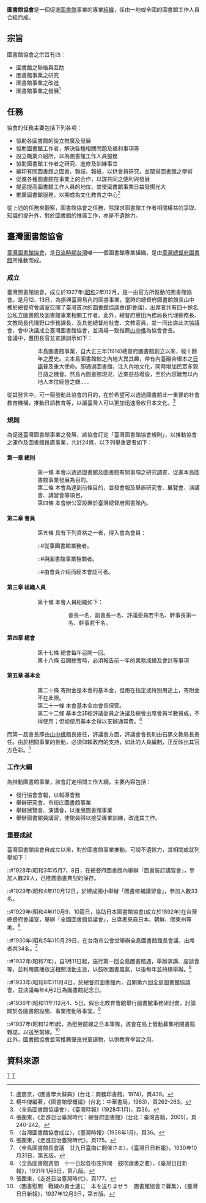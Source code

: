 {{globalize|time=2010-11-14T13:01:02+00:00}}
'''圖書館協會'''是一個促進[[圖書館|圖書館]]事業的專業[[组织_(社会学)|組織]]，係由一地或全國的圖書館工作人員合組而成。

==宗旨==
圖書館協會之宗旨有四：
*圖書館之聯絡與互助
*圖書館事業之研究
*圖書館事業之改進
*圖書館事業之發展<ref>盧震京，《圖書學大辭典》(台北：商務印書館，1974)，頁439。</ref>

==任務==
協會的任務主要包括下列各項：
*協助各圖書館的設立推廣及發展
*協助圖書館工作者，解決各種相關問題及福利事項等
*設立職業介紹所，以為圖書館工作人員服務
*協助圖書館工作者之研究、進修及訓練事宜
*編印有關圖書館之圖書、雜誌、報紙，以供會員研究，並闡揚圖書館之學術
*促進各種圖書館在事業上的合作，以謀共同之便利與發展
*提高提高圖書館工作人員的地位，並使圖書館事業日益發揚光大
*推廣圖書館服務，以期成為文化教育之中心<ref>楊中傑編著，《圖書館學概論》(台北：中華書局，1963)，頁262-263。</ref>

從上述的任務來觀察，圖書館協會之任務，除謀求圖書館工作者相關權益的爭取、知識的提升外，對於圖書館的推廣工作，亦是不遺餘力。

==臺灣圖書館協會==
[[臺灣圖書館協會|臺灣圖書館協會]]，是[[台灣日治時期|日治時期]][[台灣|台灣]]唯一一個圖書館專業組織，是由[[臺灣總督府圖書館|臺灣總督府圖書館]]所推動而成。

===成立===
臺灣圖書館協會，成立於1927年([[昭和|昭和]]2年)12月，是一由官方所推動的圖書館協會。是月12、13日，為振興臺灣島內的圖書事業，當時的總督府圖書館館長山中樵於總督府會議室召開了臺灣首次的圖書館協議會(即會議)，出席者共有四十餘名公私立圖書館及圖書館事業相關工作者。此外，總督府豐田內務局長代理總務長、文教局長代理野口學務課長、及其他總督府社會、文教官員，並一同出席此次協議會，會中決議成立臺灣圖書館協會，並滿場一致推薦[[山中樵|山中樵]]為協會會長。<br />
會議中，豐田長官並宣讀訓示如下：

::本島圖書館事業，自大正三年(1914)總督府圖書館創立以來，經十餘年之歷史。夫本島圖書館較之內地大異其趣，帶有內臺融合根本之[[日語|日語]]普及重大使命。即通過圖書館，注入內地文化，同時增加民眾多親日語之機會。然島內圖書館現況，近來益益增設，至於內容難無以內地人本位經營之嫌……

從其發言中，可一窺發動此協會的目的，在於希望可以透過圖書館此一重要的社會教育機構，推動日語教育等，以讓臺灣人可以更加迅速吸收日本文化。<ref>〈全島圖書館協議會〉，《臺灣時報》(1928年1月)，頁36。</ref>

===規則===
為促進臺灣圖書館事業之發展，該協會訂定「臺灣圖書館協會規則」，以推動協會之運作及圖書館推廣事業，共計24條，以下列舉重要者如下：

====第一章  總則====
::第一條  本會以透過圖書館及圖書館有關事項之研究調查，促進本島圖書館事業發展為目的。
::第二條  本會為達到前條目的，並發會報及舉辦研究會、展覽會、演講會、講習會等項目。
::第四條  本會辦公室設置於臺灣總督府圖書館內。

====第二章  會員====
::第五條  具有下列資格之一者，得入會為會員：
::::#從事圖書館業務者。
::::#與圖書館事業相關者。
::::#由會員介紹而經本會認可者。

====第三章  組織人員====
::第十條  本會人員組織如下：
::::會長一名、副會長一名、評議委員若干名、幹事長第一名、幹事若干名。

====第四章  總會====
::第十七條  總會每年召開一回。
::第十八條  召開總會時，必須報告前一年的業務成績及會計等事項

====第五章  基本金====
::第二十條  寄附金是本會的基本金，但用在指定或特別用途上，寄附金不在此限。
::第二十一條  本會基本金由會長保管。
::第二十二條  基本金非經評議委員之決議及總會出席會員半數贊成，不得使用；但如使用基本金得以支辦通常費。<ref>張圍東，《走進日治臺灣時代：總督府圖書館》(台北：臺灣古籍，2005)，頁240-242。</ref>

而第一屆會長即由[[山中樵|山中樵]]館長擔任，評議會方面，評議會會長則由石黑文教局長擔任。由於相關事業的推動，必須仰賴政府的支持，如此的人員編制，正反映出其官方色彩。<ref>〈台灣圖書館協會成立〉，《臺灣時報》(1928年1月)，頁36。</ref>

===工作大綱===
為推動圖書館事業，該會訂定相關工作大綱，主要內容包括：
*發行協會會報，以報導會務
*舉辦研究會、市街庄圖書館事業
*舉辦展覽會、演講會，以推展圖書館事業
*舉辦圖書館員講習，使館員得以接受專業訓練，改進其工作。

===重要成就===
臺灣圖書館協會自成立以來，對於圖書館事業推動，可說不遺餘力，其相關成就列舉如下：
::#1928年(昭和3年)5月7、8日，在總督府圖書館內舉辦「圖書裝訂講習會」，參加人數29人，已推廣圖書典型的保存。
::#1929年(昭和4年)10月12日，於建成國小舉辦「圖書修補講習會」，參加人數33名。
::#1929年(昭和4年)10月9、10兩日，協助日本圖書館協會(成立於1892年)在台灣總督府會議室，舉辦「全國圖書館協議會」，出席者來自日本、朝鮮、關東州等地。<ref>張圍東，《走進日治臺灣時代》，頁175。</ref>
::#1930年(昭和5年)10月29日，在台南市公會堂舉辦全島圖書館館長會議，出席者共34名。<ref>〈全島圖書館長會議　廿九日臺南に開催さる〉，《臺灣日日新報》，1930年10月31日，第五版。</ref>
::#1932年(昭和7年)，自1月11日起，施行第一回全島圖書館週，舉辦演講、座談會等，並利用廣播放送相關活動主旨，以鼓吹圖書風氣，以後每年並持續舉辦。<ref>〈全島圖書館週間　十一日起各街庄齊開　鼓吹讀書之要〉，《臺灣日日新報》，1931年1月8日，第八版。</ref>
::#1933年(昭和8年)11月4日，於總督府圖書館內，召開第六回全島圖書館協議會，並決議每年4月2日為圖書館紀念日。
::#1936年(昭和11年)12月4、5日，假台北教育會館舉行圖書館事務研討會，討論關於各圖書館設施、事業推動等事宜。<ref>張圍東，《走進日治臺灣時代》，頁177。</ref>
::#1937年(昭和12年)起，為慰勞前線之日本軍隊，該會在島上發動募集相關書籍雜誌，以送至前線。<ref>〈圖書慰問　戰線の勇士達に　本を送りませう　圖書館協會で募集〉，《臺灣日日新報》，1937年12月3日，第五版。</ref>
<br/ >

此外，圖書館協會並常推薦優良兒童讀物，以供教育學習之用。

==資料來源==
<references/>

[[Category:图书馆相关组织|T]]
[[Category:組織|T]]
